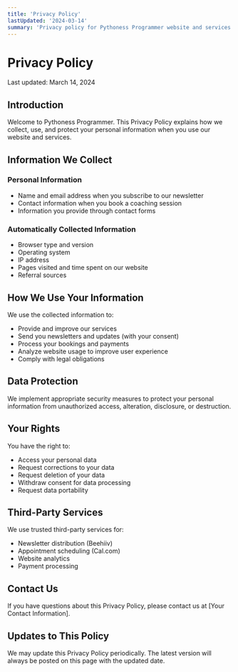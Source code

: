 ```yaml
---
title: 'Privacy Policy'
lastUpdated: '2024-03-14'
summary: 'Privacy policy for Pythoness Programmer website and services'
---
```


# Privacy Policy

Last updated: March 14, 2024

## Introduction

Welcome to Pythoness Programmer. This Privacy Policy explains how we collect, use, and protect your personal information when you use our website and services.

## Information We Collect

### Personal Information
- Name and email address when you subscribe to our newsletter
- Contact information when you book a coaching session
- Information you provide through contact forms

### Automatically Collected Information
- Browser type and version
- Operating system
- IP address
- Pages visited and time spent on our website
- Referral sources

## How We Use Your Information

We use the collected information to:
- Provide and improve our services
- Send you newsletters and updates (with your consent)
- Process your bookings and payments
- Analyze website usage to improve user experience
- Comply with legal obligations

## Data Protection

We implement appropriate security measures to protect your personal information from unauthorized access, alteration, disclosure, or destruction.

## Your Rights

You have the right to:
- Access your personal data
- Request corrections to your data
- Request deletion of your data
- Withdraw consent for data processing
- Request data portability

## Third-Party Services

We use trusted third-party services for:
- Newsletter distribution (Beehiiv)
- Appointment scheduling (Cal.com)
- Website analytics
- Payment processing

## Contact Us

If you have questions about this Privacy Policy, please contact us at [Your Contact Information].

## Updates to This Policy

We may update this Privacy Policy periodically. The latest version will always be posted on this page with the updated date. 
